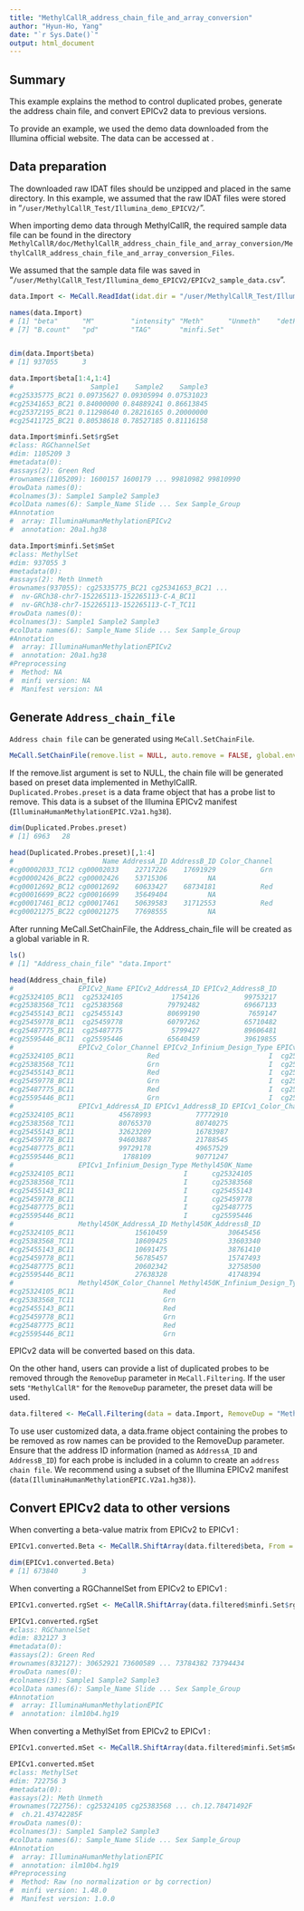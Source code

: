 ```yaml
---
title: "MethylCallR_address_chain_file_and_array_conversion"
author: "Hyun-Ho, Yang"
date: "`r Sys.Date()`"
output: html_document
---
```



## Summary

This example explains the method to control duplicated probes, generate the address chain file, and convert EPICv2 data to previous versions.

To provide an example, we used the demo data downloaded from the Illumina official website. The data can be accessed at \url{https://support.illumina.com/array/array_kits/infinium-methylationepic-beadchip-kit/downloads.html}.

## Data preparation

The downloaded raw IDAT files should be unzipped and placed in the same directory. In this example, we assumed that the raw IDAT files were stored in "`/user/MethylCallR_Test/Illumina_demo_EPICV2/`".

When importing demo data through MethylCallR, the required sample data file can be found in the directory `MethylCallR/doc/MethylCallR_address_chain_file_and_array_conversion/MethylCallR_address_chain_file_and_array_conversion_Files`.

We assumed that the sample data file was saved in "`/user/MethylCallR_Test/Illumina_demo_EPICV2/EPICv2_sample_data.csv`".


```r
data.Import <- MeCall.ReadIdat(idat.dir = "/user/MethylCallR_Test/Illumina_demo_EPICV2/", pd.file = "/user/MethylCallR_Test/Illumina_demo_EPICV2/EPICv2_sample_data.csv", offset = 100, platform = c("EPICv2"))
```

```r
names(data.Import)
# [1] "beta"      "M"         "intensity" "Meth"      "Unmeth"    "detP"     
# [7] "B.count"   "pd"        "TAG"       "minfi.Set"


dim(data.Import$beta)
# [1] 937055      3

data.Import$beta[1:4,1:4]
#                   Sample1    Sample2    Sample3
#cg25335775_BC21 0.09735627 0.09305994 0.07531023
#cg25341653_BC21 0.84000000 0.84889241 0.86613845
#cg25372195_BC21 0.11298640 0.28216165 0.20000000
#cg25411725_BC21 0.80538618 0.78527185 0.81116158

data.Import$minfi.Set$rgSet
#class: RGChannelSet 
#dim: 1105209 3 
#metadata(0):
#assays(2): Green Red
#rownames(1105209): 1600157 1600179 ... 99810982 99810990
#rowData names(0):
#colnames(3): Sample1 Sample2 Sample3
#colData names(6): Sample_Name Slide ... Sex Sample_Group
#Annotation
#  array: IlluminaHumanMethylationEPICv2
#  annotation: 20a1.hg38

data.Import$minfi.Set$mSet
#class: MethylSet 
#dim: 937055 3 
#metadata(0):
#assays(2): Meth Unmeth
#rownames(937055): cg25335775_BC21 cg25341653_BC21 ...
#  nv-GRCh38-chr7-152265113-152265113-C-A_BC11
#  nv-GRCh38-chr7-152265113-152265113-C-T_TC11
#rowData names(0):
#colnames(3): Sample1 Sample2 Sample3
#colData names(6): Sample_Name Slide ... Sex Sample_Group
#Annotation
#  array: IlluminaHumanMethylationEPICv2
#  annotation: 20a1.hg38
#Preprocessing
#  Method: NA
#  minfi version: NA
#  Manifest version: NA
```


## Generate `Address_chain_file`

`Address chain file` can be generated using `MeCall.SetChainFile`.
```r
MeCall.SetChainFile(remove.list = NULL, auto.remove = FALSE, global.env = TRUE)
```

If the remove.list argument is set to NULL, the chain file will be generated based on preset data implemented in MethylCallR.
`Duplicated.Probes.preset` is a data frame object that has a probe list to remove. This data is a subset of the Illumina EPICv2 manifest (`IlluminaHumanMethylationEPIC.V2a1.hg38`).

```r
dim(Duplicated.Probes.preset)
# [1] 6963   28

head(Duplicated.Probes.preset)[,1:4]
#                      Name AddressA_ID AddressB_ID Color_Channel
#cg00002033_TC12 cg00002033    22717226    17691929           Grn
#cg00002426_BC22 cg00002426    53715306          NA              
#cg00012692_BC12 cg00012692    60633427    68734181           Red
#cg00016699_BC22 cg00016699    35649404          NA              
#cg00017461_BC12 cg00017461    50639583    31712553           Red
#cg00021275_BC22 cg00021275    77698555          NA              
```

After running MeCall.SetChainFile, the Address_chain_file will be created as a global variable in R.

```r
ls()
# [1] "Address_chain_file" "data.Import"  

head(Address_chain_file)
#                EPICv2_Name EPICv2_AddressA_ID EPICv2_AddressB_ID
#cg25324105_BC11  cg25324105            1754126           99753217
#cg25383568_TC11  cg25383568           79792482           69667133
#cg25455143_BC11  cg25455143           80699190            7659147
#cg25459778_BC11  cg25459778           60797262           65710482
#cg25487775_BC11  cg25487775            5799427           89606481
#cg25595446_BC11  cg25595446           65640459           39619855
#                EPICv2_Color_Channel EPICv2_Infinium_Design_Type EPICv1_Name
#cg25324105_BC11                  Red                           I  cg25324105
#cg25383568_TC11                  Grn                           I  cg25383568
#cg25455143_BC11                  Red                           I  cg25455143
#cg25459778_BC11                  Grn                           I  cg25459778
#cg25487775_BC11                  Red                           I  cg25487775
#cg25595446_BC11                  Grn                           I  cg25595446
#                EPICv1_AddressA_ID EPICv1_AddressB_ID EPICv1_Color_Channel
#cg25324105_BC11           45678993           77772910                  Red
#cg25383568_TC11           80765370           80740275                  Grn
#cg25455143_BC11           32623209           16783987                  Red
#cg25459778_BC11           94603887           21788545                  Grn
#cg25487775_BC11           99729178           49657529                  Red
#cg25595446_BC11            1788109           90771247                  Grn
#                EPICv1_Infinium_Design_Type Methyl450K_Name
#cg25324105_BC11                           I      cg25324105
#cg25383568_TC11                           I      cg25383568
#cg25455143_BC11                           I      cg25455143
#cg25459778_BC11                           I      cg25459778
#cg25487775_BC11                           I      cg25487775
#cg25595446_BC11                           I      cg25595446
#                Methyl450K_AddressA_ID Methyl450K_AddressB_ID
#cg25324105_BC11               15610459               30645456
#cg25383568_TC11               18609425               33603340
#cg25455143_BC11               10691475               38761410
#cg25459778_BC11               56785457               15747493
#cg25487775_BC11               20602342               32758500
#cg25595446_BC11               27638328               41748394
#                Methyl450K_Color_Channel Methyl450K_Infinium_Design_Type
#cg25324105_BC11                      Red                               I
#cg25383568_TC11                      Grn                               I
#cg25455143_BC11                      Red                               I
#cg25459778_BC11                      Grn                               I
#cg25487775_BC11                      Red                               I
#cg25595446_BC11                      Grn                               I            
```

EPICv2 data will be converted based on this data.

On the other hand, users can provide a list of duplicated probes to be removed through the `RemoveDup` parameter in `MeCall.Filtering`.
If the user sets `"MethylCallR"` for the `RemoveDup` parameter, the preset data will be used.

```r
data.filtered <- MeCall.Filtering(data = data.Import, RemoveDup = "MethylCallR", badSample.minfi = FALSE)
```

To use user customized data, a data.frame object containing the probes to be removed as row names can be provided to the RemoveDup parameter. Ensure that the address ID information (named as `AddressA_ID` and `AddressB_ID`) for each probe is included in a column to create an `address chain file`. We recommend using a subset of the Illumina EPICv2 manifest (`data(IlluminaHumanMethylationEPIC.V2a1.hg38)`).

## Convert EPICv2 data to other versions

When converting a beta-value matrix from EPICv2 to EPICv1 :
```r
EPICv1.converted.Beta <- MeCallR.ShiftArray(data.filtered$beta, From = "EPICv2", To = "EPICv1", type = c("Matrix"))
```

```r
dim(EPICv1.converted.Beta)
# [1] 673840      3
```

When converting a RGChannelSet from EPICv2 to EPICv1 :
```r
EPICv1.converted.rgSet <- MeCallR.ShiftArray(data.filtered$minfi.Set$rgSet, From = "EPICv2", To = "EPICv1", type = c("rgSet"))
```

```r
EPICv1.converted.rgSet
#class: RGChannelSet 
#dim: 832127 3 
#metadata(0):
#assays(2): Green Red
#rownames(832127): 30652921 73600589 ... 73784382 73794434
#rowData names(0):
#colnames(3): Sample1 Sample2 Sample3
#colData names(6): Sample_Name Slide ... Sex Sample_Group
#Annotation
#  array: IlluminaHumanMethylationEPIC
#  annotation: ilm10b4.hg19
```

When converting a MethylSet from EPICv2 to EPICv1 :
```r
EPICv1.converted.mSet <- MeCallR.ShiftArray(data.filtered$minfi.Set$mSet, From = "EPICv2", To = "EPICv1", type = c("mSet"))
```

```r
EPICv1.converted.mSet
#class: MethylSet 
#dim: 722756 3 
#metadata(0):
#assays(2): Meth Unmeth
#rownames(722756): cg25324105 cg25383568 ... ch.12.78471492F
#  ch.21.43742285F
#rowData names(0):
#colnames(3): Sample1 Sample2 Sample3
#colData names(6): Sample_Name Slide ... Sex Sample_Group
#Annotation
#  array: IlluminaHumanMethylationEPIC
#  annotation: ilm10b4.hg19
#Preprocessing
#  Method: Raw (no normalization or bg correction)
#  minfi version: 1.48.0
#  Manifest version: 1.0.0
```























